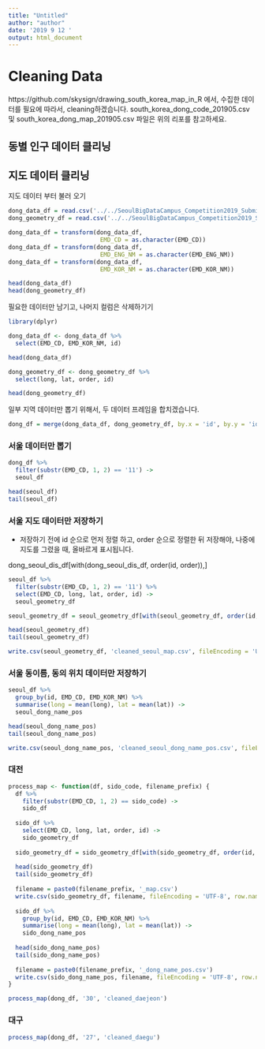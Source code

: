 ```yaml
---
title: "Untitled"
author: "author"
date: '2019 9 12 '
output: html_document
---
```


# Cleaning Data

https://github.com/skysign/drawing_south_korea_map_in_R 에서, 수집한 데이터를 필요에 따라서, cleaning하겠습니다.
south_korea_dong_code_201905.csv 및 south_korea_dong_map_201905.csv 파일은 위의 리포를 참고하세요.

## 동별 인구 데이터 클리닝

## 지도 데이터 클리닝

지도 데이터 부터 불러 오기
```r
dong_data_df = read.csv('../../SeoulBigDataCampus_Competition2019_Submission_data/map_data/south_korea_dong_code_201905.csv')
dong_geometry_df = read.csv('../../SeoulBigDataCampus_Competition2019_Submission_data/map_data/south_korea_dong_map_201905.csv')

dong_data_df = transform(dong_data_df, 
                          EMD_CD = as.character(EMD_CD))
dong_data_df = transform(dong_data_df, 
                          EMD_ENG_NM = as.character(EMD_ENG_NM))
dong_data_df = transform(dong_data_df, 
                          EMD_KOR_NM = as.character(EMD_KOR_NM))

head(dong_data_df)
head(dong_geometry_df)
```

필요한 데이터만 남기고, 나머지 컬럼은 삭제하기기

```r
library(dplyr)

dong_data_df <- dong_data_df %>%
  select(EMD_CD, EMD_KOR_NM, id)

head(dong_data_df)

dong_geometry_df <- dong_geometry_df %>%
  select(long, lat, order, id)

head(dong_geometry_df)
```

일부 지역 데이터만 뽑기 위해서, 두 데이터 프레임을 합치겠습니다.

```r
dong_df = merge(dong_data_df, dong_geometry_df, by.x = 'id', by.y = 'id')
```

### 서울 데이터만 뽑기

```r
dong_df %>%
  filter(substr(EMD_CD, 1, 2) == '11') ->
  seoul_df

head(seoul_df)
tail(seoul_df)
```

### 서울 지도 데이터만 저장하기

* 저장하기 전에 id 순으로 먼저 정렬 하고, order 순으로 정렬한 뒤 저장해야, 나중에 지도를 그렸을 때, 올바르게 표시됩니다.

dong_seoul_dis_df[with(dong_seoul_dis_df, order(id, order)),]

```r
seoul_df %>%
  filter(substr(EMD_CD, 1, 2) == '11') %>%
  select(EMD_CD, long, lat, order, id) ->
  seoul_geometry_df

seoul_geometry_df = seoul_geometry_df[with(seoul_geometry_df, order(id, order)), ]

head(seoul_geometry_df)
tail(seoul_geometry_df)

write.csv(seoul_geometry_df, 'cleaned_seoul_map.csv', fileEncoding = 'UTF-8', row.names = FALSE, col.names = TRUE)
```

### 서울 동이름, 동의 위치 데이터만 저장하기

```r
seoul_df %>%
  group_by(id, EMD_CD, EMD_KOR_NM) %>%
  summarise(long = mean(long), lat = mean(lat)) ->
  seoul_dong_name_pos

head(seoul_dong_name_pos)
tail(seoul_dong_name_pos)

write.csv(seoul_dong_name_pos, 'cleaned_seoul_dong_name_pos.csv', fileEncoding = 'UTF-8', row.names = FALSE, col.names = TRUE)
```

### 대전

```r
process_map <- function(df, sido_code, filename_prefix) {
  df %>%
    filter(substr(EMD_CD, 1, 2) == sido_code) ->
    sido_df
  
  sido_df %>%
    select(EMD_CD, long, lat, order, id) ->
    sido_geometry_df
  
  sido_geometry_df = sido_geometry_df[with(sido_geometry_df, order(id, order)), ]
  
  head(sido_geometry_df)
  tail(sido_geometry_df)
  
  filename = paste0(filename_prefix, '_map.csv')
  write.csv(sido_geometry_df, filename, fileEncoding = 'UTF-8', row.names = FALSE)
  
  sido_df %>%
    group_by(id, EMD_CD, EMD_KOR_NM) %>%
    summarise(long = mean(long), lat = mean(lat)) ->
    sido_dong_name_pos
  
  head(sido_dong_name_pos)
  tail(sido_dong_name_pos)
  
  filename = paste0(filename_prefix, '_dong_name_pos.csv')
  write.csv(sido_dong_name_pos, filename, fileEncoding = 'UTF-8', row.names = FALSE)
}
```

```r
process_map(dong_df, '30', 'cleaned_daejeon')
```

### 대구

```r
process_map(dong_df, '27', 'cleaned_daegu')
```
